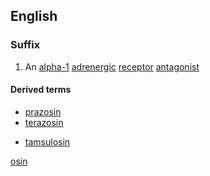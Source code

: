 ==English==

===Suffix===
{{en-suffix}}

# An [[alpha-1]] [[adrenergic]] [[receptor]] [[antagonist]]

====Derived terms====
{{top}}
*[[prazosin]]
*[[terazosin]]
{{mid}}
*[[tamsulosin]]
{{bottom}}

[[Category:English suffixes|osin]]